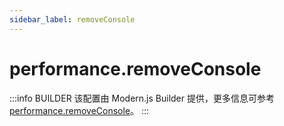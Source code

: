 ```yaml
---
sidebar_label: removeConsole
---
```


# performance.removeConsole

:::info BUILDER
该配置由 Modern.js Builder 提供，更多信息可参考 [performance.removeConsole](https://modernjs.dev/builder/api/config-performance.html#performance-removeconsole)。
:::


<Main />
